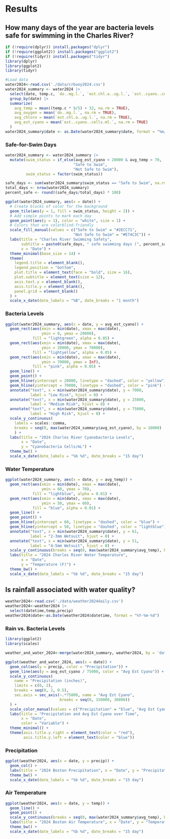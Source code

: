 # Results
## How many days of the year are bacteria levels safe for swimming in the Charles River?

```r
if (!require(dplyr)) install.packages("dplyr")
if (!require(ggplot2)) install.packages("ggplot2")
if (!require(tidyr)) install.packages("tidyr")
library(dplyr)
library(ggplot2)
library(tidyr)

#Load data
water2024<-read.csv('./data/crbuoy2024.csv')
water2024_summary <- water2024 |> 
  select(date, temp.c, `do..mg.l.`, `est.chl.a..ug.l.`, `est..cyano..cells.ml.`) |> 
  group_by(date) |> 
  summarize(
    avg_temp = mean((temp.c * 9/5) + 32, na.rm = TRUE), 
    avg_oxygen = mean(`do..mg.l.`, na.rm = TRUE),
    avg_chloro = mean(`est.chl.a..ug.l.`, na.rm = TRUE),
    avg_est_cyano = mean(`est..cyano..cells.ml.`, na.rm = TRUE)
  )
water2024_summary$date <- as.Date(water2024_summary$date, format = "%m/%d/%Y")
```

### Safe-for-Swim Days
```r
water2024_summary <- water2024_summary |>
  mutate(swim_status = if_else(avg_est_cyano < 20000 & avg_temp > 70,
                              "Safe to Swim", 
                              "Not Safe to Swim"),
         swim_status = factor(swim_status))

safe_days <- sum(water2024_summary$swim_status == "Safe to Swim", na.rm = TRUE)
total_days <- nrow(water2024_summary)
percent_safe <- round((safe_days/total_days) * 100)

ggplot(water2024_summary, aes(x = date)) +
  # Create blocks of color for the background
  geom_tile(aes(y = 1, fill = swim_status, height = 2)) +
  # Add simple points to mark each day
  geom_point(aes(y = 1), color = "white", size = 1) +
  # Colors that are colorblind-friendly
  scale_fill_manual(values = c("Safe to Swim" = "#2ECC71", 
                              "Not Safe to Swim" = "#E74C3C")) +
  labs(title = "Charles River Swimming Safety",
       subtitle = paste0(safe_days, " safe swimming days (", percent_safe, "% of season)"),
       x = "Date") +
  theme_minimal(base_size = 14) +
  theme(
    legend.title = element_blank(),
    legend.position = "bottom",
    plot.title = element_text(face = "bold", size = 16),
    plot.subtitle = element_text(size = 12),
    axis.text.y = element_blank(),
    axis.title.y = element_blank(),
    panel.grid = element_blank()
  ) +
  scale_x_date(date_labels = "%B", date_breaks = "1 month")
```

### Bacteria Levels
```r
ggplot(water2024_summary, aes(x = date, y = avg_est_cyano)) +
  geom_rect(aes(xmin = min(date), xmax = max(date), 
                ymin = 0, ymax = 20000), 
            fill = "lightgreen", alpha = 0.05) +
  geom_rect(aes(xmin = min(date), xmax = max(date), 
                ymin = 20000, ymax = 70000), 
            fill = "lightyellow", alpha = 0.05) +
  geom_rect(aes(xmin = min(date), xmax = max(date), 
                ymin = 70000, ymax = Inf), 
            fill = "pink", alpha = 0.05) +
  geom_line() +
  geom_point() +
  geom_hline(yintercept = 20000, linetype = "dashed", color = "yellow") +
  geom_hline(yintercept = 70000, linetype = "dashed", color = "pink") +
  annotate("text", x = min(water2024_summary$date), y = 7000, 
           label = "Low Risk", hjust = 0) +
  annotate("text", x = min(water2024_summary$date), y = 25000, 
           label = "Medium Risk", hjust = 0) +
  annotate("text", x = min(water2024_summary$date), y = 75000, 
           label = "High Risk", hjust = 0) +
  scale_y_continuous(
    labels = scales::comma, 
    breaks = seq(0, max(water2024_summary$avg_est_cyano), by = 10000)
    ) +
  labs(title = "2024 Charles River Cyanobacteria Levels", 
       x = "Date", 
       y = "Cyanobacteria Cells/mL") +
  theme_bw() +
  scale_x_date(date_labels = "%b %d", date_breaks = "15 day")
```

### Water Temperature
```r
ggplot(water2024_summary, aes(x = date, y = avg_temp)) +
  geom_rect(aes(xmin = min(date), xmax = max(date), 
                ymin = 60, ymax = 70), 
            fill = "lightblue", alpha = 0.01) +
  geom_rect(aes(xmin = min(date), xmax = max(date), 
                ymin = 50, ymax = 60), 
            fill = "blue", alpha = 0.01) +
  geom_line() +
  geom_point() +
  geom_hline(yintercept = 60, linetype = "dashed", color = "blue") +
  geom_hline(yintercept = 50, linetype = "dashed", color = "lightblue") +
  annotate("text", x = min(water2024_summary$date), y = 61, 
           label = "2-3mm Wetsuit", hjust = 0) +
  annotate("text", x = min(water2024_summary$date), y = 51, 
           label = "4-5mm Wetsuit", hjust = 0) +
  scale_y_continuous(breaks = seq(0, max(water2024_summary$avg_temp), by = 5)) +
  labs(title = "2024 Charles River Water Temperature", 
       x = "Date", 
       y = "Temperature (F)") +
  theme_bw() +
  scale_x_date(date_labels = "%b %d", date_breaks = "15 day")
```
## Is rainfall associated with water quality?
```r
weather2024<-read.csv('./data/weather2024daily.csv')
weather2024<-weather2024 |> 
  select(datetime,temp,precip)
weather2024$date<-as.Date(weather2024$datetime, format = "%Y-%m-%d")
```

### Rain vs. Bacteria Levels
```r
library(ggplot2)
library(scales)

weather_and_water_2024<-merge(water2024_summary, weather2024, by = 'date')

ggplot(weather_and_water_2024, aes(x = date)) +
  geom_col(aes(y = precip, color = "Precipitation")) +
  geom_line(aes(y = avg_est_cyano / 75000, color = "Avg Est Cyano")) +
  scale_y_continuous(
    name = "Precipitation (inches)",
    limits = c(0, 2),
    breaks = seq(0, 2, 0.5),
    sec.axis = sec_axis(~.*75000, name = "Avg Est Cyano", 
                        breaks = seq(0, 150000, 30000))
  ) +
  scale_color_manual(values = c("Precipitation" = "blue", "Avg Est Cyano" = "red")) +
  labs(title = "Precipitation and Avg Est Cyano over Time",
       x = "Date",
       color = "Variable") +
  theme_minimal() +
  theme(axis.title.y.right = element_text(color = "red"),
        axis.title.y.left = element_text(color = "blue"))

```

### Precipitation
```r
ggplot(weather2024, aes(x = date, y = precip)) +
  geom_col() +
  labs(title = "2024 Boston Precipitation", x = "Date", y = "Precipitation (inches)") +
  theme_bw() +
  scale_x_date(date_labels = "%b %d", date_breaks = "15 day") 
```

### Air Temperature
```r
ggplot(weather2024, aes(x = date, y = temp)) +
  geom_line() +
  geom_point() +
  scale_y_continuous(breaks = seq(0, max(water2024_summary$avg_temp), by = 5)) +
  labs(title = "2024 Boston Air Temperature", x = "Date", y = "Temperature (F)") +
  theme_bw() +
  scale_x_date(date_labels = "%b %d", date_breaks = "15 day") 
```

